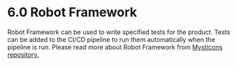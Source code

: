 # 6.0 Robot Framework

Robot Framework can be used to write specified tests for the product. Tests can be added to the CI/CD pipeline to run them automatically when the pipeline is run. Please read more about Robot Framework from [Mysticons repository.](https://www.google.com)